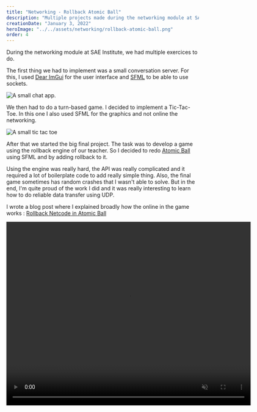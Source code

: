 ```yaml
---
title: "Networking - Rollback Atomic Ball"
description: "Multiple projects made during the networking module at SAE Institute. As the final project, I added rollback netcode for the game Atomic Ball."
creationDate: "January 3, 2022"
heroImage: "../../assets/networking/rollback-atomic-ball.png"
order: 4
---
```


During the networking module at SAE Institute, we had multiple exercices to do.

The first thing we had to implement was a small conversation server.
For this, I used [Dear ImGui](https://github.com/ocornut/imgui) for the user interface
and [SFML](https://www.sfml-dev.org/index-fr.php) to be able to use sockets.

![A small chat app.](../../assets/networking/echo-server.png)

We then had to do a turn-based game.
I decided to implement a Tic-Tac-Toe.
In this one I also used SFML for the graphics and not online the networking.

![A small tic tac toe](../../assets/networking/tic-tac-toe.png)

After that we started the big final project.
The task was to develop a game using the rollback engine of our teacher.
So I decided to redo [Atomic Ball](./atomic-ball) using SFML and by adding rollback to it.

Using the engine was really hard, the API was really complicated and it required a lot of boilerplate code to add really simple thing.
Also, the final game sometimes has random crashes that I wasn't able to solve.
But in the end, I'm quite proud of the work I did and it was really interesting to learn how to do
reliable data transfer using UDP.

I wrote a blog post where I explained broadly how the online in the game works :
[Rollback Netcode in Atomic Ball](https://blog.stowy.ch/posts/rollback-netcode-in-atomic-ball/)

<div class="grid place-items-center">
	<video width="640" height="480" loop muted autoplay controls>
		<source src="/networking/atomicDemo.mp4" type="video/mp4" />
		Your browser does not support the video tag.
	</video>
</div>
